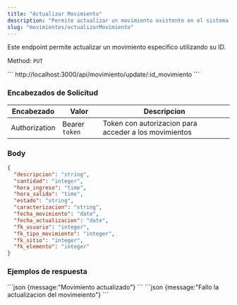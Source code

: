```yaml
---
title: "Actualizar Movimiento"
description: "Permite actualizar un movimiento existente en el sistema."
slug: "movimientos/actualizarMovimiento"
---
```


Este endpoint permite actualizar un movimiento específico utilizando su ID.


Method: `PUT`

<Tabs>
  <TabItem label="Endpoint">
  ```
  http://localhost:3000/api/movimiento/update/:id_movimiento
  ```
  </TabItem>
</Tabs>

<h3>Encabezados de Solicitud</h3>

| Encabezado | Valor | Descripcion
|----------|-------| -------
| Authorization |  Bearer `token` | Token con autorizacion para acceder a los movimientos



### Body

```json
{
  "descripcion": "string",
  "cantidad": "integer",
  "hora_ingreso": "time",
  "hora_salida": "time",
  "estado": "string",
  "caracterizacion": "string",
  "fecha_movimiento": "date",
  "fecha_actualizacion": "date",
  "fk_usuario": "integer",
  "fk_tipo_movimiento": "integer",
  "fk_sitio": "integer",
  "fk_elemento": "integer"
}
```


<h3>Ejemplos de respuesta</h3>

<Tabs>
  <TabItem label="Status 201">
  ```json
  {message:"Movimiento actualizado"}
  ```
  </TabItem>

  <TabItem label="Status 400">
  ```json
  {message:"Fallo la actualizacion del movimeiento"}
  ```
  </TabItem>
</Tabs>
